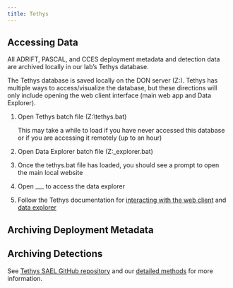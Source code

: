 ```yaml
---
title: Tethys
---
```


## Accessing Data

All ADRIFT, PASCAL, and CCES deployment metadata and detection data are archived locally in our lab's Tethys database.

The Tethys database is saved locally on the DON server (Z:\ANALYSIS\Tethys). Tethys has multiple ways to access/visualize the database, but these directions will only include opening the web client interface (main web app and Data Explorer).

1.  Open Tethys batch file (Z:\ANALYSIS\Tethys\databases\metadata\\tethys.bat)

    ::: callout-note
    This may take a while to load if you have never accessed this database or if you are accessing it remotely (up to an hour)
    :::

2.  Open Data Explorer batch file (Z:\ANALYSIS\Tethys\DataExplorer\data\_explorer.bat)

3.  Once the tethys.bat file has loaded, you should see a prompt to open the main local website

4.  Open \_\_\_ to access the data explorer

5.  Follow the Tethys documentation for [interacting with the web client](https://tethys.sdsu.edu/distribution/current-docs/WebClient.pdf) and [data explorer](https://tethys.sdsu.edu/distribution/current-docs/DataExplorerManual.pdf)

## Archiving Deployment Metadata

## Archiving Detections

See [Tethys SAEL GitHub repository](https://github.com/asimonis/TethysSAEL) and our [detailed methods](https://sael-swfsc.github.io/adrift-analysis-methods/content/DataArchive/TethysDeployments.html) for more information.
